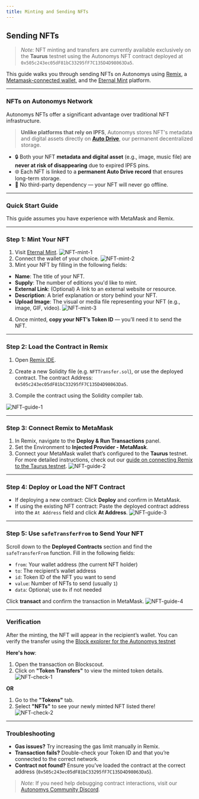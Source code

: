 ```yaml
---
title: Minting and Sending NFTs
---
```


## Sending NFTs

> *Note:* NFT minting and transfers are currently available exclusively on the **Taurus** testnet using the Autonomys NFT contract deployed at `0x505c243ec05dF81bC33295fF7C135D4D98063Da5`.

This guide walks you through sending NFTs on Autonomys using [Remix](https://remix.ethereum.org/), a [Metamask-connected wallet](https://metamask.io/), and the [Eternal Mint](https://eternalmint.xyz/) platform.

---

### NFTs on Autonomys Network

Autonomys NFTs offer a significant advantage over traditional NFT infrastructure.

> **Unlike platforms that rely on IPFS**, Autonomys stores NFT's metadata and digital assets directly on **[Auto Drive](https://ai3.storage/)**, our permanent decentralized storage.

- 🔒 Both your NFT **metadata and digital asset** (e.g., image, music file) are **never at risk of disappearing** due to expired IPFS pins.
- 🌐 Each NFT is linked to a **permanent Auto Drive record** that ensures long-term storage.
- 🚫 No third-party dependency — your NFT will never go offline.

---

### Quick Start Guide

This guide assumes you have experience with MetaMask and Remix. 

---

### Step 1: Mint Your NFT

1. Visit [Eternal Mint](https://eternalmint.xyz/).
![NFT-mint-1](/developers/NFT-guide/NFT-mint-1.png)
2. Connect the wallet of your choice.
![NFT-mint-2](/developers/NFT-guide/NFT-mint-2.png)
3. Mint your NFT by filling in the following fields:
- **Name**: The title of your NFT.
- **Supply**: The number of editions you'd like to mint.
- **External Link**: (Optional) A link to an external website or resource.
- **Description**: A brief explanation or story behind your NFT.
- **Upload Image**: The visual or media file representing your NFT (e.g., image, GIF, video).
![NFT-mint-3](/developers/NFT-guide/NFT-mint-3.png)
4. Once minted, **copy your NFT’s Token ID** — you’ll need it to send the NFT.


---

### Step 2: Load the Contract in Remix

1. Open [Remix IDE](https://remix.ethereum.org/).
2. Create a new Solidity file (e.g. `NFTTransfer.sol`), or use the deployed contract. The contract Address: `0x505c243ec05dF81bC33295fF7C135D4D98063Da5`.

3. Compile the contract using the Solidity compiler tab.

![NFT-guide-1](/developers/NFT-guide/NFT-guide-1.png)

---

### Step 3: Connect Remix to MetaMask

1. In Remix, navigate to the **Deploy & Run Transactions** panel.
2. Set the Environment to **Injected Provider - MetaMask**.
3. Connect your MetaMask wallet that’s configured to the **Taurus** testnet. 
For more detailed instructions, check out our [guide on connecting Remix to the Taurus testnet](/evm//remix).
![NFT-guide-2](/developers/NFT-guide/NFT-guide-2.png)

---

### Step 4: Deploy or Load the NFT Contract

- If deploying a new contract: Click **Deploy** and confirm in MetaMask.
- If using the existing NFT contract: Paste the deployed contract address into the `At Address` field and click **At Address**.
![NFT-guide-3](/developers/NFT-guide/NFT-guide-3.png)

---

### Step 5: Use `safeTransferFrom` to Send Your NFT

Scroll down to the **Deployed Contracts** section and find the `safeTransferFrom` function. Fill in the following fields:

- `from`: Your wallet address (the current NFT holder)
- `to`: The recipient’s wallet address
- `id`: Token ID of the NFT you want to send
- `value`: Number of NFTs to send (usually `1`)
- `data`: Optional; use `0x` if not needed

Click **transact** and confirm the transaction in MetaMask.
![NFT-guide-4](/developers/NFT-guide/NFT-guide-4.png)

---

### Verification

After the minting, the NFT will appear in the recipient’s wallet. You can verify the transfer using the [Block explorer for the Autonomys testnet](https://blockscout.taurus.autonomys.xyz/)

**Here's how**:

1. Open the transaction on Blockscout.
2. Click on **"Token Transfers"** to view the minted token details.
![NFT-check-1](/developers/NFT-guide/NFT-check-1.png)

**OR**

1. Go to the **"Tokens"** tab.
2. Select **"NFTs"** to see your newly minted NFT listed there!
![NFT-check-2](/developers/NFT-guide/NFT-check-2.png)
---

### Troubleshooting

- **Gas issues?** Try increasing the gas limit manually in Remix.
- **Transaction fails?** Double-check your Token ID and that you’re connected to the correct network.
- **Contract not found?** Ensure you’ve loaded the contract at the correct address (`0x505c243ec05dF81bC33295fF7C135D4D98063Da5`).

> *Note:* If you need help debugging contract interactions, visit our [Autonomys Community Discord](https://autonomys.xyz/discord).


